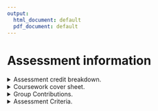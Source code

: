 ```yaml
---
output:
  html_document: default
  pdf_document: default
---
```

# Assessment information{-}

<details>
<summary>Assessment credit breakdown. </summary>

The Assessment of the course will be based around two Mathematical Interactions (MI's). 

A **Mathematical Interaction** (MI) is defined as the communication of mathematics to an audience.

Typically:

* MI1 is an Ri Masterclass, planned and delivered as a group.

* MI1 is an option from video, article or school placement, planned and delivered as an individual or pair.

Each of the two MI's will be summatively assessed in two parts:

A) The Live And Recorded Delivery 25% of the overall course mark

B)  The Written Evaluation 25% of the overall course mark

Overall this is how the marks for the course will be allocated:

<style type="text/css">
.tg  {border-collapse:collapse;border-spacing:0;}
.tg td{border-color:black;border-style:solid;border-width:1px;font-family:Arial, sans-serif;font-size:14px;
  overflow:hidden;padding:10px 5px;word-break:normal;}
.tg th{border-color:black;border-style:solid;border-width:1px;font-family:Arial, sans-serif;font-size:14px;
  font-weight:normal;overflow:hidden;padding:10px 5px;word-break:normal;}
.tg .tg-f7v4{background-color:#c0c0c0;border-color:#000000;text-align:left;vertical-align:top}
.tg .tg-mfjn{background-color:#333333;border-color:#000000;color:#ffffff;text-align:left;vertical-align:top}
.tg .tg-iks7{background-color:#ffffff;border-color:#000000;text-align:left;vertical-align:top}
</style>
<table class="tg" style="undefined;table-layout: fixed; width: 407px">
<colgroup>
<col style="width: 175.333333px">
<col style="width: 115.333333px">
<col style="width: 116.666666px">
</colgroup>
<thead>
  <tr>
    <th class="tg-mfjn"></th>
    <th class="tg-f7v4">Delivery</th>
    <th class="tg-f7v4">Evaluation report</th>
  </tr>
</thead>
<tbody>
  <tr>
    <td class="tg-f7v4">Mathematical Interaction 1</td>
    <td class="tg-iks7">25%</td>
    <td class="tg-iks7">25%</td>
  </tr>
  <tr>
    <td class="tg-f7v4">Mathematical Interaction 2</td>
    <td class="tg-iks7">25%</td>
    <td class="tg-iks7">25%</td>
  </tr>
</tbody>
</table>

The assessment criteria for each part can be found in Assessment submission topic file on moodle or in the list below.
</details>

<details>
<summary>Coursework cover sheet. </summary> 
**Set:** *When issued: 9.2.23 12:15*.

**Due:** *Deadline: 28.4.23 11:59pm*.

**Estimated time required:** The coursework should take no more than *30 hours* to complete.

**Submission:** *Submit to the moodle page as a PDF; Your candidate name and number be included*

**Conditions:** *The report is an individual submission*

**Value:** *This written assignment carries 50\% of the total marks for the course.This assignment will be marked out of 50 where 25 marks are available for each section detailed on the assessment criteria.*

**Length:** There is a word count of 2500 words, 1250 words for your evaluation of Mathematical Interaction 1 and 1250 word for your evaluation of Mathemametical Interaction 2.

**Support and advice:** *You can ask you mentor for advice up until the deadline day in the designated mentoring sessions.*

**Feedback:** You will receive your marks for the unit at the same time as your other modules. 

**Late submission of coursework:** If there are valid circumstances preventing you from meeting the deadline, your Director of Studies may grant you an extension to the specified submission date, if it is requested before the deadline. Forms to request an extension are available on SAMIS.

* If you submit a piece of work after the submission date, and no extension has been granted, the maximum mark possible will be the pass mark.
* If you submit work more than five working days after the submission date, you will normally receive a mark of 0 (zero), unless you have been granted an extension.

**Academic integrity statement:** Academic misconduct is defined by the University as “the use of unfair means in any examination or assessment procedure”. This includes (but is not limited to) cheating, collusion, plagiarism, fabrication, or falsification. The University’s Quality Assurance Code of Practice, [QA53 Examination and Assessment Offences](https://www.bath.ac.uk/publications/qa53-examination-and-assessment-offences/), sets out the consequences of committing an offence and the penalties that might be applied.

**Contact details:**

*Tamsin Smith*<br>\newline
Room: *6W1.28* <br>\newline
E-mail: *t.l.smith@bath.ac.uk*

</details>

<details>
<summary>Group Contributions. </summary>

*Group Contribution Rating (GCR)*

Group members must agree on one another’s relative contribution to their coursework. We will assume that groups agree to an even allocation of marks across the group unless a Group Contribution Form (GCF) is submitted to the unit convener.

*The Group Contribution Form (GCF)*

The GCF is available on the Moodle page and records how well individual members have contributed to the coursework throughout the coursework period. The final GCF is a one-page document with every group member’s name, signature and agreed assessment of their percentage contribution to the coursework over the whole coursework period. In the case that recorded percentage contributions are exceptionally high or low, the GCF document should include a brief paragraph of explanation. (An example can be found Assessment submission topic file) The signed GCF must be submitted to the unit convener after the live delivery. If no agreement can be reached on the contributions of individual members, the group can hand in more than one GCF, but members will be required to produce evidence in a hearing with the unit convener to support their argument. In such an eventuality, the Director of Teaching may also be involved. The GCF will directly inform the allocation of marks to each individual group member.



</details>

<details>
<summary>Assessment Criteria. </summary>

**Live and recorded delivery descriptors.**


*Grid A* will be used to mark the content of each Mathematical Interaction (which could be one of the below items):

* COMPULSORY - Masterclasses: Live delivery - in groups
$~$
* OPTION - Written article
suitable for Chalkdust, published on Medium - individual work
* OPTION - Video
published on YouTube, e.g. similar in style to Numberphile, StandupMaths, 3Blue1Brown. Maximum 2 in group.
* OPTION - School placement
to be arranged in local school (limited availability)


**Written Evaluation descriptors**

*Grid B* will be used to mark the written evaluation of each Mathematical Interaction.

 *Grid A*

| Mark | Mathematical Content (e.g. equations, derivations, proofs and correctness/appropriateness of these)                                       | Communication with media and demonstration (e.g. slides, physical props, board use, graphics/animation, handouts etc) | Style and Delivery(e.g technique, audience handling, confidence, clarity, surprise, humour, variety, tone)                               | Structure and pacing (e.g sections, pace, flow, narrative, coherence)                                                                                  | Appropriateness for Audience                                                                                                                                                                                       |
|------|-------------------------------------------------------------------------------------------------------------------------------------------|-----------------------------------------------------------------------------------------------------------------------|------------------------------------------------------------------------------------------------------------------------------------------|--------------------------------------------------------------------------------------------------------------------------------------------------------|--------------------------------------------------------------------------------------------------------------------------------------------------------------------------------------------------------------------|
| 5    | Detailed and consistent understanding of the content. Fully correct and appropriate mathematics. Awareness of wider context demonstrated. | Fully developed use of media. Successful, creative, or original demonstrations.                                       | Well developed general style and delivery Delivery is clear, and engages well with the audience, using a range of successful techniques. | Fully appropriate structure and pace. Well chosen quantity and ordering of material gives a complete narrative.                                        | Fully developed understanding of the intended audience and their prior knowledge. Progression of the material, from an appropriate entry level, is successfully managed and enhances audience interest/experience. |
| 4    | Detailed understanding of the content. Mostly correct and appropriate mathematics.                                                        | Mostly developed use of media. Mostly successful, creative, or original demonstrations.                               | General style and delivery is well developed in places Delivery engages well with the audience, using some successful techniques         | Appropriate structure and pace. Quantity and order of material fits structure and aids narrative.                                                      | Mostly developed understanding of the intended audience and their prior knowledge. Progression of the material achieved, from an appropriate entry level.                                                          |
| 3    | Some misunderstanding of the content is apparent. Some mathematical inaccuracies or omissions.                                            | Some media used inappropriately, otherwise resources and media are adequate Some successful demonstrations.           | Some good style and delivery. Occasional problems with clarity or audience engagement.                                                   | Some evidence of structure and some sections well paced. Some problems with quantity or ordering of material which affect the narrative.               | Some understanding of the intended audience and their prior knowledge. Some progression of material is successfully managed. Some material occasionally inappropriate for the audience                             |
| 2    | Significant misunderstanding of the content is apparent. Significant mathematical inaccuracies or omissions                               | Significant problems with use of media, even if some are used well. Significant problems with demonstrations          | Significant problems with style or delivery, with negative consequences for audience engagement (observed or likely)                     | Minimal structure apparent or significant problems with pacing. Significant problems with quantity or ordering of material which affect the narrative. | Minimal understanding of the audience and their prior knowledge. Significant problems with level of material and progression.                                                                                      |
| 1    | Very limited understanding of content  Minimal mathematical content                                                                       | Very limited use of media. Very limited demonstrations.                                                               | Very limited style and delivery throughout, resulting in continued audience disengagement (observed or likely)                           | Very limited or no structure Very limited pacing. No overarching narrative.                                                                            | Very limited  understanding of the audience. Inappropriate level and progression of material                                                                                                                       |
| 0    | No mathematical content                                                                                                                   | No use of media or demonstrations                                                                                     | No presentation or work submitted                                                                                                        | No presentation or work submitted                                                                                                                      | No indication or awareness of the intended audience or their level.                                                                                                                                                |

*Grid B*


| Mark | Aims, Objectives and Intentions | Collection and analysis of Feedback | Positive reflections | Potential Improvements | Overall quality of written communication                                             |
|------|---|-------------------------------------------------------------------------------------------------------------------------------------------------------------------------------------|-----------------------------------------------------------------------------------------------------------------------------------------------------------------------------------------------------------------------|-------------------------------------------------------------------------------------------------------------------------------------------------------------------------------------------------------------------------------------------|--------------------------------------------------------------------------------------|
| 5    | Fully appropriate aims and objectives that are clear, attainable, and appropriate. Fully developed discussion of intentions with reasons, and the specific actions to accomplish them. | Fully developed plan for collecting appropriate feedback from the audience. Detailed analysis of the quantity and quality of feedback received using meaningful summary techniques. | Fully developed discussion of what went well, and why.  Clear and detailed reflection on success of meeting the overall aims and objectives.  Characterised by mature reflective judgement on the impact of the work. | Fully developed  discussion of what did not work well, and how things could be improved. Clear reflection on failure of meeting the overall aims and objectives.  Characterised by mature reflective judgement on the impact of the work. | Ideas expressed clearly, concisely, and with excellent structure.                    |
| 4    | Appropriate aims and objectives that are mostly clear, attainable, and appropriate. Appropriate discussion of intentions.                                                              | Developed methods of feedback collection feedback from the audience. Analysis of the quantity or quality of feedback received using meaningful summary techniques.                  | Developed discussion of what went well, and why. Clear reflection on success of meeting the overall aims and objectives.                                                                                              | Developed discussion of what did not work well Clear reflection on failures of meeting the overall aims and objectives.                                                                                                                   | Ideas are generally expressed well, and with appropriate structure.                  |
| 3    | Fairly clear aims and objectives some of which are clear, attainable, and appropriate. Partial discussion of intentions/reasons.                                                       | Some evidence of feedback collected, but of varying quality and usefulness. Some discussion/analysis, possibly presented inefficiently.                                             | Some awareness of what went well and only partial discussion of the reasons for this.                                                                                                                                 | Some awareness of what did not work well and only partial discussion of the reasons for this.                                                                                                                                             | Ideas are generally expressed fairly clearly, with reasonably appropriate structure. |
| 2    | Mostly unhelpful aims and objectives, which are not clear, obtainable or appropriate. Minimal discussion of intentions/reasons.                                                        | Minimal planning for feedback leading to little discussion or analysis.                                                                                                             | Minimal awareness of what went well  Obvious success points missed or not discussed.                                                                                                                                  | Minimal awareness of what went did not work  well  Obvious failure points missed or not discussed                                                                                                                                         | Ideas are rarely expressed coherently. Structure is less appropriate.                |
| 1    | Aims or objectives are unhelpful or vague, and few or none are clear or obtainable. Very limited discussion of intentions/reasons.                                                     | Very limited  planning for feedback collection and little or no discussion or analysis.                                                                                             | Very limited awareness/reflection on any success.                                                                                                                                                                     | Very limited awareness/reflection on any failure.                                                                                                                                                                                         | Ideas are expressed incoherently.  Limited structureD                                |
| 0    | No aims or objectives set                                                                                                                                                              | No attempt at feedback collection, discussion, or analysis.                                                                                                                         | No awareness of positive  aspects of work.                                                                                                                                                                            | No awareness of negative  aspects of work..                                                                                                                                                                                               | No written work submitted.                                                           |


<!---
<style type="text/css">
.tg  {border-collapse:collapse;border-spacing:0;}
.tg td{border-color:black;border-style:solid;border-width:1px;font-family:Arial, sans-serif;font-size:14px;
  overflow:hidden;padding:10px 5px;word-break:normal;}
.tg th{border-color:black !important;border-style:solid;border-width:1px;font-family:Arial, sans-serif;font-size:14px;
  font-weight:normal;overflow:hidden;padding:10px 5px;word-break:normal;}
.tg .tg-abx8{background-color:#c0c0c0;font-weight:bold;text-align:left;vertical-align:top}
.tg .tg-ycr8{background-color:#ffffff;text-align:left;vertical-align:top}
.tg .tg-f7v4{background-color:#c0c0c0;border-color:#000000;text-align:left;vertical-align:top}
.tg .tg-0lax{text-align:left;vertical-align:top}
.tg .tg-rv8b{background-color:#c0c0c0;border-color:#000000;color:#ffffff;font-weight:bold;text-align:left;vertical-align:top}
.tg .tg-cscf{background-color:#c0c0c0;border-color:#000000;font-weight:bold;text-align:left;vertical-align:top}
.tg .tg-iks7{background-color:#ffffff;border-color:#000000;text-align:left;vertical-align:top}
.tg .tg-y6fn{background-color:#c0c0c0;text-align:left;vertical-align:top}
</style>
<table class="tg" style="undefined;table-layout: fixed; width: 704px">
<colgroup>
<col style="width: 83.333333px">
<col style="width: 124.333333px">
<col style="width: 123.666666px">
<col style="width: 124.333333px">
<col style="width: 124.333333px">
<col style="width: 124.333333px">
</colgroup>
<thead>
  <tr>
    <th class="tg-0lax" colspan="6">GRID A</th>
  </tr>
</thead>
<tbody>
  <tr>
    <td class="tg-rv8b"><span style="font-weight:700;font-style:normal;text-decoration:none;color:#000">Mark</span></td>
    <td class="tg-cscf"><span style="font-weight:700;font-style:normal;text-decoration:none;color:#000">Mathematical Content</span><br><span style="font-weight:700;font-style:normal;text-decoration:none;color:#000">(e.g. equations, derivations, proofs and correctness/appropriateness of these)</span></td>
    <td class="tg-cscf"><span style="font-weight:700;font-style:normal;text-decoration:none;color:#000">Communication with media and demonstration</span><br><span style="font-weight:700;font-style:normal;text-decoration:none;color:#000">(e.g. slides, physical props, board use, graphics/animation, handouts etc)</span></td>
    <td class="tg-abx8"><span style="font-weight:700;font-style:normal;text-decoration:none;color:#000">Style and Delivery(e.g technique, audience handling, confidence, clarity, surprise, humour, variety, tone)</span></td>
    <td class="tg-abx8"><span style="font-weight:700;font-style:normal;text-decoration:none;color:#000">Structure and pacing</span><br><span style="font-weight:700;font-style:normal;text-decoration:none;color:#000">(e.g sections, pace, flow, narrative, coherence)</span></td>
    <td class="tg-abx8"><span style="font-weight:700;font-style:normal;text-decoration:none;color:#000">Appropriateness for Audience</span></td>
  </tr>
  <tr>
    <td class="tg-f7v4"><span style="font-weight:400;font-style:normal;text-decoration:none;color:#000">5</span></td>
    <td class="tg-iks7"><span style="font-weight:400;font-style:normal;text-decoration:none;color:#000">Detailed and consistent understanding of the content.</span><br><span style="font-weight:400;font-style:normal;text-decoration:none;color:#000">Fully correct and appropriate mathematics.</span><br><span style="font-weight:400;font-style:normal;text-decoration:none;color:#000">Awareness of wider context demonstrated.</span></td>
    <td class="tg-iks7"><span style="font-weight:400;font-style:normal;text-decoration:none;color:#000">Fully developed use of media.</span><br><span style="font-weight:400;font-style:normal;text-decoration:none;color:#000">Successful, creative, or original demonstrations.</span></td>
    <td class="tg-ycr8"><span style="font-weight:400;font-style:normal;text-decoration:none;color:#000">Well developed general style and delivery</span><br><span style="font-weight:400;font-style:normal;text-decoration:none;color:#000">Delivery is clear, and engages well with the audience, using a range of successful techniques.</span></td>
    <td class="tg-ycr8"><span style="font-weight:400;font-style:normal;text-decoration:none;color:#000">Fully appropriate structure and pace.</span><br><span style="font-weight:400;font-style:normal;text-decoration:none;color:#000">Well chosen quantity and ordering of material gives a complete narrative.</span></td>
    <td class="tg-ycr8"><span style="font-weight:400;font-style:normal;text-decoration:none;color:#000">Fully developed understanding of the intended audience and their prior knowledge.</span><br><span style="font-weight:400;font-style:normal;text-decoration:none;color:#000">Progression of the material, from an appropriate entry level, is successfully managed and enhances audience interest/experience.</span></td>
  </tr>
  <tr>
    <td class="tg-f7v4"><span style="font-weight:400;font-style:normal;text-decoration:none;color:#000">4</span></td>
    <td class="tg-iks7"><span style="font-weight:400;font-style:normal;text-decoration:none;color:#000">Detailed understanding of the content.</span><br><span style="font-weight:400;font-style:normal;text-decoration:none;color:#000">Mostly correct and appropriate mathematics.</span></td>
    <td class="tg-iks7"><span style="font-weight:400;font-style:normal;text-decoration:none;color:#000">Mostly developed use of media.</span><br><span style="font-weight:400;font-style:normal;text-decoration:none;color:#000">Mostly successful, creative, or original demonstrations.</span></td>
    <td class="tg-ycr8"><span style="font-weight:400;font-style:normal;text-decoration:none;color:#000">General style and delivery is well developed in places</span><br><span style="font-weight:400;font-style:normal;text-decoration:none;color:#000">Delivery engages well with the audience, using some successful techniques</span></td>
    <td class="tg-ycr8"><span style="font-weight:400;font-style:normal;text-decoration:none;color:#000">Appropriate structure and pace.</span><br><span style="font-weight:400;font-style:normal;text-decoration:none;color:#000">Quantity and order of material fits structure and aids narrative.</span></td>
    <td class="tg-ycr8"><span style="font-weight:400;font-style:normal;text-decoration:none;color:#000">Mostly developed understanding of the intended audience and their prior knowledge.</span><br><span style="font-weight:400;font-style:normal;text-decoration:none;color:#000">Progression of the material achieved, from an appropriate entry level.</span></td>
  </tr>
  <tr>
    <td class="tg-y6fn"><span style="font-weight:400;font-style:normal;text-decoration:none;color:#000">3</span></td>
    <td class="tg-ycr8"><span style="font-weight:400;font-style:normal;text-decoration:none;color:#000">Some misunderstanding of the content is apparent.</span><br><span style="font-weight:400;font-style:normal;text-decoration:none;color:#000">Some mathematical inaccuracies or omissions.</span></td>
    <td class="tg-ycr8"><span style="font-weight:400;font-style:normal;text-decoration:none;color:#000">Some media used inappropriately, otherwise resources and media are adequate</span><br><span style="font-weight:400;font-style:normal;text-decoration:none;color:#000">Some successful demonstrations.</span></td>
    <td class="tg-ycr8"><span style="font-weight:400;font-style:normal;text-decoration:none;color:#000">Some good style and delivery.</span><br><span style="font-weight:400;font-style:normal;text-decoration:none;color:#000">Occasional problems with clarity or audience engagement.</span><br></td>
    <td class="tg-ycr8"><span style="font-weight:400;font-style:normal;text-decoration:none;color:#000">Some evidence of structure and some sections well paced.</span><br><span style="font-weight:400;font-style:normal;text-decoration:none;color:#000">Some problems with quantity or ordering of material which affect the narrative.</span></td>
    <td class="tg-ycr8"><span style="font-weight:400;font-style:normal;text-decoration:none;color:#000">Some understanding of the intended audience and their prior knowledge.</span><br><span style="font-weight:400;font-style:normal;text-decoration:none;color:#000">Some progression of material is successfully managed.</span><br><span style="font-weight:400;font-style:normal;text-decoration:none;color:#000">Some material occasionally inappropriate for the audience </span></td>
  </tr>
  <tr>
    <td class="tg-y6fn"><span style="font-weight:400;font-style:normal;text-decoration:none;color:#000">2</span></td>
    <td class="tg-ycr8"><span style="font-weight:400;font-style:normal;text-decoration:none;color:#000">Significant misunderstanding of the content is apparent.</span><br><span style="font-weight:400;font-style:normal;text-decoration:none;color:#000">Significant mathematical inaccuracies or omissions</span></td>
    <td class="tg-ycr8"><span style="font-weight:400;font-style:normal;text-decoration:none;color:#000">Significant problems with use of media, even if some are used well.</span><br><span style="font-weight:400;font-style:normal;text-decoration:none;color:#000">Significant problems with demonstrations</span></td>
    <td class="tg-ycr8"><span style="font-weight:400;font-style:normal;text-decoration:none;color:#000">Significant problems with style or delivery, with negative consequences for audience engagement (observed or likely)</span><br></td>
    <td class="tg-ycr8"><span style="font-weight:400;font-style:normal;text-decoration:none;color:#000">Minimal structure apparent or significant problems with pacing.</span><br><span style="font-weight:400;font-style:normal;text-decoration:none;color:#000">Significant problems with quantity or ordering of material which affect the narrative.</span></td>
    <td class="tg-ycr8"><span style="font-weight:400;font-style:normal;text-decoration:none;color:#000">Minimal understanding of the audience and their prior knowledge.</span><br><span style="font-weight:400;font-style:normal;text-decoration:none;color:#000">Significant problems with level of material and progression.</span></td>
  </tr>
  <tr>
    <td class="tg-y6fn"><span style="font-weight:400;font-style:normal;text-decoration:none;color:#000">1</span></td>
    <td class="tg-ycr8"><span style="font-weight:400;font-style:normal;text-decoration:none;color:#000">Very limited understanding of content </span><br><span style="font-weight:400;font-style:normal;text-decoration:none;color:#000">Minimal mathematical content</span></td>
    <td class="tg-ycr8"><span style="font-weight:400;font-style:normal;text-decoration:none;color:#000">Very limited use of media.</span><br><span style="font-weight:400;font-style:normal;text-decoration:none;color:#000">Very limited demonstrations.</span></td>
    <td class="tg-ycr8"><span style="font-weight:400;font-style:normal;text-decoration:none;color:#000">Very limited style and delivery throughout, resulting in continued audience disengagement (observed or likely)</span></td>
    <td class="tg-ycr8"><span style="font-weight:400;font-style:normal;text-decoration:none;color:#000">Very limited or no structure</span><br><span style="font-weight:400;font-style:normal;text-decoration:none;color:#000">Very limited pacing.</span><br><span style="font-weight:400;font-style:normal;text-decoration:none;color:#000">No overarching narrative.</span></td>
    <td class="tg-ycr8"><span style="font-weight:400;font-style:normal;text-decoration:none;color:#000">Very limited  understanding of the audience.</span><br><span style="font-weight:400;font-style:normal;text-decoration:none;color:#000">Inappropriate level and progression of material</span></td>
  </tr>
  <tr>
    <td class="tg-y6fn"><span style="font-weight:400;font-style:normal;text-decoration:none;color:#000">0</span></td>
    <td class="tg-ycr8"><span style="font-weight:400;font-style:normal;text-decoration:none;color:#000">No mathematical content</span></td>
    <td class="tg-ycr8"><span style="font-weight:400;font-style:normal;text-decoration:none;color:#000">No use of media or demonstrations</span></td>
    <td class="tg-ycr8"><span style="font-weight:400;font-style:normal;text-decoration:none;color:#000">No presentation or work submitted </span></td>
    <td class="tg-ycr8"><span style="font-weight:400;font-style:normal;text-decoration:none;color:#000">No presentation or work submitted </span></td>
    <td class="tg-ycr8"><span style="font-weight:400;font-style:normal;text-decoration:none;color:#000">No indication or awareness of the intended audience or their level.</span></td>
  </tr>
</tbody>
</table>
$~$
<style type="text/css">
.tg  {border-collapse:collapse;border-spacing:0;}
.tg td{border-color:black;border-style:solid;border-width:1px;font-family:Arial, sans-serif;font-size:14px;
  overflow:hidden;padding:10px 5px;word-break:normal;}
.tg th{border-color:black;border-style:solid;border-width:1px;font-family:Arial, sans-serif;font-size:14px;
  font-weight:normal;overflow:hidden;padding:10px 5px;word-break:normal;}
.tg .tg-abx8{background-color:#c0c0c0;font-weight:bold;text-align:left;vertical-align:top}
.tg .tg-llyw{background-color:#c0c0c0;border-color:inherit;text-align:left;vertical-align:top}
.tg .tg-f7v4{background-color:#c0c0c0;border-color:#000000;text-align:left;vertical-align:top}
.tg .tg-0pky{border-color:inherit;text-align:left;vertical-align:top}
.tg .tg-rv8b{background-color:#c0c0c0;border-color:#000000;color:#ffffff;font-weight:bold;text-align:left;vertical-align:top}
.tg .tg-cscf{background-color:#c0c0c0;border-color:#000000;font-weight:bold;text-align:left;vertical-align:top}
.tg .tg-6e8n{background-color:#c0c0c0;border-color:inherit;font-weight:bold;text-align:left;vertical-align:top}
.tg .tg-iks7{background-color:#ffffff;border-color:#000000;text-align:left;vertical-align:top}
.tg .tg-c6of{background-color:#ffffff;border-color:inherit;text-align:left;vertical-align:top}
.tg .tg-0lax{text-align:left;vertical-align:top}
</style>
<table class="tg" style="undefined;table-layout: fixed; width: 704px">
<colgroup>
<col style="width: 83.333333px">
<col style="width: 123.666666px">
<col style="width: 124.333333px">
<col style="width: 124.333333px">
<col style="width: 124.333333px">
<col style="width: 124.333333px">
</colgroup>
<thead>
  <tr>
    <th class="tg-0pky" colspan="6">GRID B</th>
  </tr>
</thead>
<tbody>
  <tr>
    <td class="tg-rv8b"><span style="font-weight:700;font-style:normal;text-decoration:none;color:#000">Mark</span></td>
    <td class="tg-cscf"><span style="font-weight:700;font-style:normal;text-decoration:none;color:#000;background-color:transparent">Aims, Objectives and Intentions</span></td>
    <td class="tg-6e8n"><span style="font-weight:700;font-style:normal;text-decoration:none;color:#000;background-color:transparent">Collection and analysis of Feedback</span></td>
    <td class="tg-6e8n"><span style="font-weight:700;font-style:normal;text-decoration:none;color:#000;background-color:transparent">Positive reflections </span></td>
    <td class="tg-6e8n"><span style="font-weight:700;font-style:normal;text-decoration:none;color:#000;background-color:transparent">Potential Improvements</span></td>
    <td class="tg-abx8"><span style="font-weight:700;font-style:normal;text-decoration:none;color:#000">Overall quality of written communication</span></td>
  </tr>
  <tr>
    <td class="tg-f7v4"><span style="font-weight:400;font-style:normal;text-decoration:none;color:#000">5</span></td>
    <td class="tg-iks7"><span style="font-weight:400;font-style:normal;text-decoration:none;color:#000;background-color:transparent">Fully appropriate aims and objectives that are clear, attainable, and appropriate.</span><br><span style="font-weight:400;font-style:normal;text-decoration:none;color:#000;background-color:transparent">Fully developed discussion of intentions with reasons, and the specific actions to accomplish them.</span></td>
    <td class="tg-c6of"><span style="font-weight:400;font-style:normal;text-decoration:none;color:#000;background-color:transparent">Fully developed plan for collecting appropriate feedback from the audience.</span><br><span style="font-weight:400;font-style:normal;text-decoration:none;color:#000;background-color:transparent">Detailed analysis of the quantity and quality of feedback received using meaningful summary techniques.</span></td>
    <td class="tg-c6of"><span style="font-weight:400;font-style:normal;text-decoration:none;color:#000;background-color:transparent">Fully developed discussion of what went well, and why.</span><br><br><span style="font-weight:400;font-style:normal;text-decoration:none;color:#000;background-color:transparent">Clear and detailed reflection on success of meeting the overall aims and objectives.</span><br><br><span style="font-weight:400;font-style:normal;text-decoration:none;color:#000;background-color:transparent">Characterised by mature reflective judgement on the impact of the work.</span></td>
    <td class="tg-c6of"><span style="font-weight:400;font-style:normal;text-decoration:none;color:#000;background-color:transparent">Fully developed  discussion of what did not work well, and how things could be improved.</span><br><span style="font-weight:400;font-style:normal;text-decoration:none;color:#000;background-color:transparent">Clear reflection on failure of meeting the overall aims and objectives.</span><br><br><span style="font-weight:400;font-style:normal;text-decoration:none;color:#000;background-color:transparent">Characterised by mature reflective judgement on the impact of the work.</span></td>
    <td class="tg-0lax"><span style="font-weight:400;font-style:normal;text-decoration:none;color:#000;background-color:transparent">Ideas expressed clearly, concisely, and with excellent structure. </span></td>
  </tr>
  <tr>
    <td class="tg-f7v4"><span style="font-weight:400;font-style:normal;text-decoration:none;color:#000">4</span></td>
    <td class="tg-iks7"><span style="font-weight:400;font-style:normal;text-decoration:none;color:#000;background-color:transparent">Appropriate aims and objectives that are mostly clear, attainable, and appropriate.</span><br><span style="font-weight:400;font-style:normal;text-decoration:none;color:#000;background-color:transparent">Appropriate discussion of intentions.</span></td>
    <td class="tg-c6of"><span style="font-weight:400;font-style:normal;text-decoration:none;color:#000;background-color:transparent">Developed methods of feedback collection feedback from the audience.</span><br><span style="font-weight:400;font-style:normal;text-decoration:none;color:#000;background-color:transparent">Analysis of the quantity or quality of feedback received using meaningful summary techniques.</span></td>
    <td class="tg-c6of"><span style="font-weight:400;font-style:normal;text-decoration:none;color:#000;background-color:transparent">Developed discussion of what went well, and why.</span><br><span style="font-weight:400;font-style:normal;text-decoration:none;color:#000;background-color:transparent">Clear reflection on success of meeting the overall aims and objectives.</span></td>
    <td class="tg-c6of"><span style="font-weight:400;font-style:normal;text-decoration:none;color:#000;background-color:transparent">Developed discussion of what did not work well</span><br><span style="font-weight:400;font-style:normal;text-decoration:none;color:#000;background-color:transparent">Clear reflection on failures of meeting the overall aims and objectives.</span></td>
    <td class="tg-0lax"><span style="font-weight:400;font-style:normal;text-decoration:none;color:#000;background-color:transparent">Ideas are generally expressed well, and with appropriate structure.</span></td>
  </tr>
  <tr>
    <td class="tg-llyw"><span style="font-weight:400;font-style:normal;text-decoration:none;color:#000">3</span></td>
    <td class="tg-c6of"><span style="font-weight:400;font-style:normal;text-decoration:none;color:#000;background-color:transparent">Fairly clear aims and objectives some of which are clear, attainable, and appropriate.</span><br><span style="font-weight:400;font-style:normal;text-decoration:none;color:#000;background-color:transparent">Partial discussion of intentions/reasons.</span></td>
    <td class="tg-c6of"><span style="font-weight:400;font-style:normal;text-decoration:none;color:#000;background-color:transparent">Some evidence of feedback collected, but of varying quality and usefulness.</span><br><span style="font-weight:400;font-style:normal;text-decoration:none;color:#000;background-color:transparent">Some discussion/analysis, possibly presented inefficiently.</span></td>
    <td class="tg-c6of"><span style="font-weight:400;font-style:normal;text-decoration:none;color:#000;background-color:transparent">Some awareness of what went well and only partial discussion of the reasons for this.</span></td>
    <td class="tg-c6of"><span style="font-weight:400;font-style:normal;text-decoration:none;color:#000;background-color:transparent">Some awareness of what did not work well and only partial discussion of the reasons for this.</span></td>
    <td class="tg-0lax"><span style="font-weight:400;font-style:normal;text-decoration:none;color:#000;background-color:transparent">Ideas are generally expressed fairly clearly, with reasonably appropriate structure.</span></td>
  </tr>
  <tr>
    <td class="tg-llyw"><span style="font-weight:400;font-style:normal;text-decoration:none;color:#000">2</span></td>
    <td class="tg-c6of"><span style="font-weight:400;font-style:normal;text-decoration:none;color:#000;background-color:transparent">Mostly unhelpful aims and objectives, which are not clear, obtainable or appropriate.</span><br><span style="font-weight:400;font-style:normal;text-decoration:none;color:#000;background-color:transparent">Minimal discussion of intentions/reasons.</span></td>
    <td class="tg-c6of"><span style="font-weight:400;font-style:normal;text-decoration:none;color:#000;background-color:transparent">Minimal planning for feedback leading to little discussion or analysis.</span></td>
    <td class="tg-c6of"><span style="font-weight:400;font-style:normal;text-decoration:none;color:#000;background-color:transparent">Minimal awareness of what went well </span><br><span style="font-weight:400;font-style:normal;text-decoration:none;color:#000;background-color:transparent">Obvious success points missed or not discussed.</span></td>
    <td class="tg-c6of"><span style="font-weight:400;font-style:normal;text-decoration:none;color:#000;background-color:transparent">Minimal awareness of what went did not work  well </span><br><span style="font-weight:400;font-style:normal;text-decoration:none;color:#000;background-color:transparent">Obvious failure points missed or not discussed</span></td>
    <td class="tg-0lax"><span style="font-weight:400;font-style:normal;text-decoration:none;color:#000;background-color:transparent">Ideas are rarely expressed coherently.</span><br><span style="font-weight:400;font-style:normal;text-decoration:none;color:#000;background-color:transparent">Structure is less appropriate.</span></td>
  </tr>
  <tr>
    <td class="tg-llyw"><span style="font-weight:400;font-style:normal;text-decoration:none;color:#000">1</span></td>
    <td class="tg-c6of"><span style="font-weight:400;font-style:normal;text-decoration:none;color:#000;background-color:transparent">Aims or objectives are unhelpful or vague, and few or none are clear or obtainable.</span><br><span style="font-weight:400;font-style:normal;text-decoration:none;color:#000;background-color:transparent">Very limited discussion of intentions/reasons.</span></td>
    <td class="tg-c6of"><span style="font-weight:400;font-style:normal;text-decoration:none;color:#000;background-color:transparent">Very limited  planning for feedback collection and little or no discussion or analysis.</span></td>
    <td class="tg-c6of"><span style="font-weight:400;font-style:normal;text-decoration:none;color:#000;background-color:transparent">Very limited awareness/reflection on any success.</span></td>
    <td class="tg-c6of"><span style="font-weight:400;font-style:normal;text-decoration:none;color:#000;background-color:transparent">Very limited awareness/reflection on any failure.</span></td>
    <td class="tg-0lax"><span style="font-weight:400;font-style:normal;text-decoration:none;color:#000;background-color:transparent">Ideas are expressed incoherently.  Limited structureD</span></td>
  </tr>
  <tr>
    <td class="tg-llyw"><span style="font-weight:400;font-style:normal;text-decoration:none;color:#000">0</span></td>
    <td class="tg-c6of"><span style="font-weight:400;font-style:normal;text-decoration:none;color:#000;background-color:transparent">No aims or objectives set</span></td>
    <td class="tg-c6of"><span style="font-weight:400;font-style:normal;text-decoration:none;color:#000;background-color:transparent">No attempt at feedback collection, discussion, or analysis.</span></td>
    <td class="tg-c6of"><span style="font-weight:400;font-style:normal;text-decoration:none;color:#000;background-color:transparent">No awareness of positive  aspects of work.</span></td>
    <td class="tg-c6of"><span style="font-weight:400;font-style:normal;text-decoration:none;color:#000;background-color:transparent">No awareness of negative  aspects of work..</span></td>
    <td class="tg-0lax"><span style="font-weight:400;font-style:normal;text-decoration:none;color:#000;background-color:transparent">No written work submitted.</span></td>
  </tr>
</tbody>
</table>

</details>

-->
